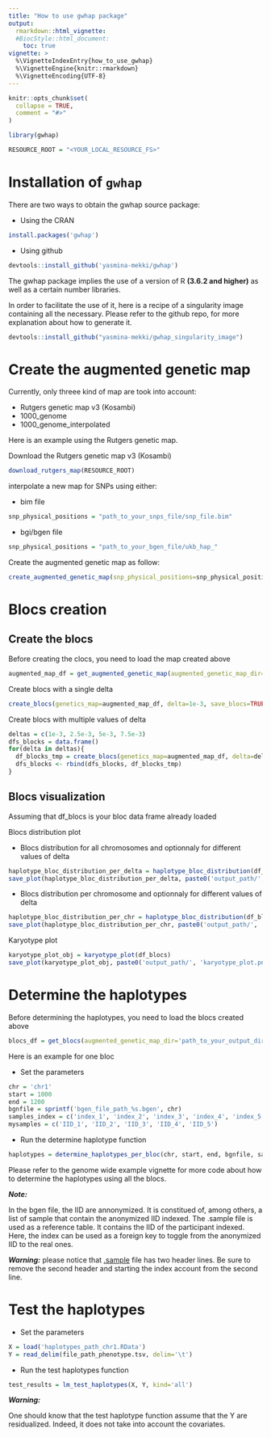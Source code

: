 ```yaml
---
title: "How to use gwhap package"
output:
  rmarkdown::html_vignette:
  #BiocStyle::html_document:
    toc: true
vignette: >
  %\VignetteIndexEntry{how_to_use_gwhap}
  %\VignetteEngine{knitr::rmarkdown}
  %\VignetteEncoding{UTF-8}
---
```


```r
knitr::opts_chunk$set(
  collapse = TRUE,
  comment = "#>"
)
```

```R
library(gwhap)

RESOURCE_ROOT = "<YOUR_LOCAL_RESOURCE_FS>"
```


# Installation of `gwhap`

There are two ways to obtain the gwhap source package:

* Using the CRAN
```R
install.packages('gwhap')
```

* Using github
```R
devtools::install_github('yasmina-mekki/gwhap')
```

The gwhap package implies the use of a version of R **(3.6.2 and higher)** as well as a certain number libraries.

In order to facilitate the use of it, here is a recipe of a singularity image containing all the necessary.
Please refer to the github repo, for more explanation about how to generate it.

```R
devtools::install_github("yasmina-mekki/gwhap_singularity_image")
```


# Create the augmented genetic map

Currently, only threee kind of map are took into account:

* Rutgers genetic map v3 (Kosambi)
* 1000_genome
* 1000_genome_interpolated

Here is an example using the Rutgers genetic map.

Download the Rutgers genetic map v3 (Kosambi)
```R
download_rutgers_map(RESOURCE_ROOT)
```

interpolate a new map for SNPs using either:

* bim file
```R
snp_physical_positions = "path_to_your_snps_file/snp_file.bim"
```

* bgi/bgen file
```R
snp_physical_positions = "path_to_your_bgen_file/ukb_hap_"
```
Create the augmented genetic map as follow:

```R
create_augmented_genetic_map(snp_physical_positions=snp_physical_positions, genetic_map_dir='path_to_your_rutgers_map_dir', map_name='rutgers', save_genetic_map=TRUE, output='path_to_your_output_dir')
```


# Blocs creation

## Create the blocs

Before creating the clocs, you need to load the map created above

```R
augmented_map_df = get_augmented_genetic_map(augmented_genetic_map_dir='path_to_your_output_dir', chromosomes=1:23)
```

Create blocs with a single delta
```R
create_blocs(genetics_map=augmented_map_df, delta=1e-3, save_blocs=TRUE, output='path_to_your_output_dir')
```

Create blocs with multiple values of delta
```R
deltas = c(1e-3, 2.5e-3, 5e-3, 7.5e-3)
dfs_blocks = data.frame()
for(delta in deltas){
  df_blocks_tmp = create_blocs(genetics_map=augmented_map_df, delta=delta, save_blocs=FALSE)
  dfs_blocks <- rbind(dfs_blocks, df_blocks_tmp)
}
```

##  Blocs visualization

Assuming that df_blocs is your bloc data frame already loaded

Blocs distribution plot

* Blocs distribution for all chromosomes and optionnaly for different values of delta
```R
haplotype_bloc_distribution_per_delta = haplotype_bloc_distribution(df_blocs)
save_plot(haplotype_bloc_distribution_per_delta, paste0('output_path/', 'haplotype_bloc_distribution_per_delta.png'))
```

* Blocs distribution per chromosome and optionnaly for different values of delta
```R
haplotype_bloc_distribution_per_chr = haplotype_bloc_distribution(df_blocs, per_chromosome=TRUE)
save_plot(haplotype_bloc_distribution_per_chr, paste0('output_path/', 'haplotype_bloc_distribution_per_chr.png'))
```

Karyotype plot
```R
karyotype_plot_obj = karyotype_plot(df_blocs)
save_plot(karyotype_plot_obj, paste0('output_path/', 'karyotype_plot.png'))
```

# Determine the haplotypes

Before determining the haplotypes, you need to load the blocs created above

```R
blocs_df = get_blocs(augmented_genetic_map_dir='path_to_your_output_dir')
```

Here is an example for one bloc

* Set the parameters
```R
chr = 'chr1'
start = 1000
end = 1200
bgnfile = sprintf('bgen_file_path_%s.bgen', chr)
samples_index = c('index_1', 'index_2', 'index_3', 'index_4', 'index_5')
mysamples = c('IID_1', 'IID_2', 'IID_3', 'IID_4', 'IID_5')
```

* Run the determine haplotype function
```R
haplotypes = determine_haplotypes_per_bloc(chr, start, end, bgnfile, samples_index, mysamples)
```

Please refer to the genome wide example vignette for more code about how to determine the haplotypes using all the blocs.

***Note: ***

In the bgen file, the IID are annonymized.
It is constitued of, among others, a list of sample that contain the anonymized IID indexed.
The .sample file is used as a reference table. It contains the IID of the participant indexed.
Here, the index can be used as a foreign key to toggle from the anonymized IID to the real ones.

***Warning:*** please notice that <a href='https://www.cog-genomics.org/plink/2.0/formats#sample'>.sample</a> file has two header lines.
Be sure to remove the second header and starting the index account from the second line.


# Test the haplotypes

* Set the parameters
```R
X = load('haplotypes_path_chr1.RData')
Y = read_delim(file_path_phenotype.tsv, delim='\t')
```

* Run the test haplotypes function
```R
test_results = lm_test_haplotypes(X, Y, kind='all')
```

***Warning:***

One should know that the test haplotype function assume that the Y are residualized. Indeed, it does not take into account the covariates.

